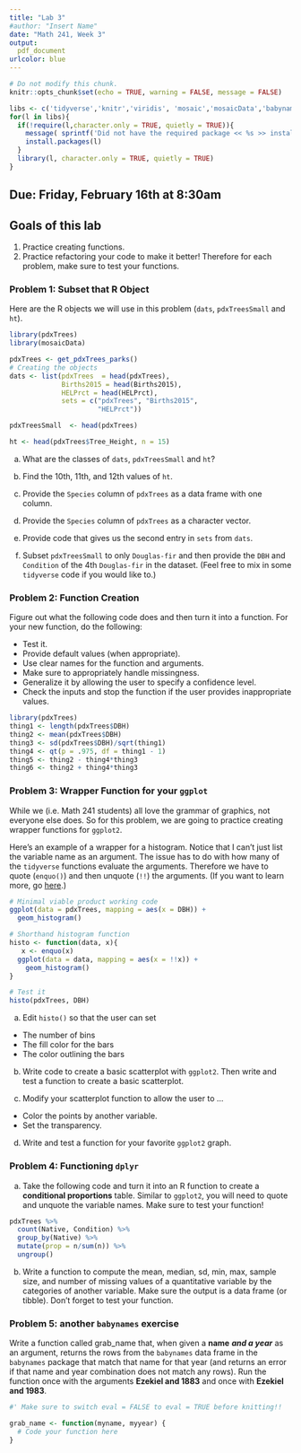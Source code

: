 ```yaml
---
title: "Lab 3"
#author: "Insert Name"
date: "Math 241, Week 3"
output:
  pdf_document
urlcolor: blue
---
```


```r
# Do not modify this chunk.
knitr::opts_chunk$set(echo = TRUE, warning = FALSE, message = FALSE)


```

```r
libs <- c('tidyverse','knitr','viridis', 'mosaic','mosaicData','babynames', 'Lahman','nycflights13','rnoaa')
for(l in libs){
  if(!require(l,character.only = TRUE, quietly = TRUE)){
    message( sprintf('Did not have the required package << %s >> installed. Downloading now ... ',l))
    install.packages(l) 
  }
  library(l, character.only = TRUE, quietly = TRUE)
}

```



## Due: Friday, February 16th at 8:30am

## Goals of this lab

1. Practice creating functions.
1. Practice refactoring your code to make it better!  Therefore for each problem, make sure to test your functions.


### Problem 1: Subset that R Object

Here are the R objects we will use in this problem (`dats`, `pdxTreesSmall` and `ht`).    

```r
library(pdxTrees)
library(mosaicData)

pdxTrees <- get_pdxTrees_parks()
# Creating the objects
dats <- list(pdxTrees  = head(pdxTrees),
             Births2015 = head(Births2015),
             HELPrct = head(HELPrct), 
             sets = c("pdxTrees", "Births2015", 
                      "HELPrct"))

pdxTreesSmall  <- head(pdxTrees)

ht <- head(pdxTrees$Tree_Height, n = 15)

```

a. What are the classes of `dats`, `pdxTreesSmall` and `ht`?

b. Find the 10th, 11th, and 12th values of `ht`.

c. Provide the `Species` column of `pdxTrees` as a data frame with one column.

d. Provide the `Species` column of `pdxTrees` as a character vector.

e. Provide code that gives us the second entry in `sets` from `dats`.

f. Subset `pdxTreesSmall` to only `Douglas-fir` and then provide the `DBH` and `Condition` of the 4th `Douglas-fir` in the dataset.  (Feel free to mix in some `tidyverse` code if you would like to.)




### Problem 2: Function Creation

Figure out what the following code does and then turn it into a function. For your new function, do the following:

* Test it.
* Provide default values (when appropriate).
* Use clear names for the function and arguments.
* Make sure to appropriately handle missingness.
* Generalize it by allowing the user to specify a confidence level.
* Check the inputs and stop the function if the user provides inappropriate values.


```r
library(pdxTrees)
thing1 <- length(pdxTrees$DBH)
thing2 <- mean(pdxTrees$DBH)
thing3 <- sd(pdxTrees$DBH)/sqrt(thing1)
thing4 <- qt(p = .975, df = thing1 - 1)
thing5 <- thing2 - thing4*thing3
thing6 <- thing2 + thing4*thing3
```





### Problem 3: Wrapper Function for your `ggplot`


While we (i.e. Math 241 students) all love the grammar of graphics, not everyone else does. So for this problem, we are going to practice creating wrapper functions for `ggplot2`.

Here's an example of a wrapper for a histogram.  Notice that I can't just list the variable name as an argument.  The issue has to do with how many of the `tidyverse` functions evaluate the arguments. Therefore we have to quote (`enquo()`) and then unquote (`!!`) the arguments.  (If you want to learn more, go [here](https://tidyeval.tidyverse.org/).)

```r
# Minimal viable product working code
ggplot(data = pdxTrees, mapping = aes(x = DBH)) +
  geom_histogram()

# Shorthand histogram function
histo <- function(data, x){
   x <- enquo(x)
  ggplot(data = data, mapping = aes(x = !!x)) +
    geom_histogram()
}

# Test it
histo(pdxTrees, DBH)
```

a. Edit `histo()` so that the user can set 

* The number of bins
* The fill color for the bars
* The color outlining the bars

b. Write code to create a basic scatterplot with `ggplot2`. Then write and test a function to create a basic scatterplot.

c. Modify your scatterplot function to allow the user to ...

* Color the points by another variable.
* Set the transparency.

d. Write and test a function for your favorite `ggplot2` graph.


### Problem 4: Functioning `dplyr`


a. Take the following code and turn it into an R function to create a **conditional proportions** table.  Similar to `ggplot2`, you will need to quote and unquote the variable names.  Make sure to test your function!

```r
pdxTrees %>%
  count(Native, Condition) %>%
  group_by(Native) %>%
  mutate(prop = n/sum(n)) %>%
  ungroup()
```


b.  Write a function to compute the mean, median, sd, min, max, sample size, and number of missing values of a quantitative variable by the categories of another variable.  Make sure the output is a data frame (or tibble).  Don't forget to test your function.


### Problem 5: another `babynames` exercise

Write a function called grab_name that, when given a **name** ***and a year*** as an argument, returns the rows from the `babynames` data frame in the `babynames` package that match that name for that year (and returns an error if that name and year combination does not match any rows). Run the function once with the arguments **Ezekiel and 1883** and once with **Ezekiel and 1983**.

```r
#' Make sure to switch eval = FALSE to eval = TRUE before knitting!!

grab_name <- function(myname, myyear) {
  # Code your function here
}

```